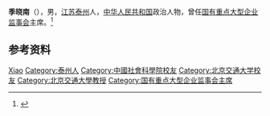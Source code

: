 '''季晓南'''（{{bd|1954年|1月|}}），男，[[江苏|江苏]][[泰州|泰州]]人，[[中华人民共和国|中华人民共和国]]政治人物，曾任[[国有重点大型企业监事会|国有重点大型企业监事会]]主席。<ref>{{Cite web|title=2009.07：国有大型企业建立现代企业制度的路径（季晓南）|url=http://www.stats.gov.cn/tjzs/tjsj/tjcb/zggqgl/200909/t20090910_37657.html|accessdate=2021-02-11|work=国家统计局}}</ref>

== 参考资料 ==
{{reflist}}

{{Authority control}}
{{DEFAULTSORT:Ji季}}
[[Category:季姓|Xiao]]
[[Category:泰州人|Category:泰州人]]
[[Category:中國社會科學院校友|Category:中國社會科學院校友]]
[[Category:北京交通大学校友|Category:北京交通大学校友]]
[[Category:北京交通大學教授|Category:北京交通大學教授]]
[[Category:国有重点大型企业监事会主席|Category:国有重点大型企业监事会主席]]

{{中国人物小作品}}